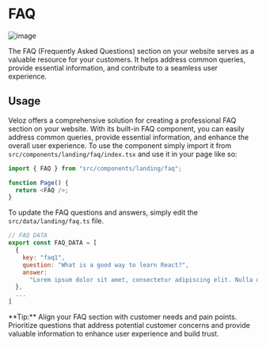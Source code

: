 
# FAQ

![image](/images/screenshots/v-faq.png)

The FAQ (Frequently Asked Questions) section on your website serves as a valuable resource for your customers. It helps address common queries, provide essential information, and contribute to a seamless user experience.

## Usage

Veloz offers a comprehensive solution for creating a professional FAQ section on your website. With its built-in FAQ component, you can easily address common queries, provide essential information, and enhance the overall user experience. To use the component simply import it from `src/components/landing/faq/index.tsx` and use it in your page like so:

```js focus=4
import { FAQ } from "src/components/landing/faq";

function Page() {
  return <FAQ />;
}
```

To update the FAQ questions and answers, simply edit the `src/data/landing/faq.ts` file.

```js
// FAQ DATA
export const FAQ_DATA = [
  {
    key: "faq1",
    question: "What is a good way to learn React?",
    answer:
      "Lorem ipsum dolor sit amet, consectetur adipiscing elit. Nulla quam velit, vulputate eu pharetra nec, mattis ac neque.",
  },
  ...
]
```

<Callout type="info">
  **Tip:** Align your FAQ section with customer needs and pain points.
  Prioritize questions that address potential customer concerns and provide
  valuable information to enhance user experience and build trust.
</Callout>
